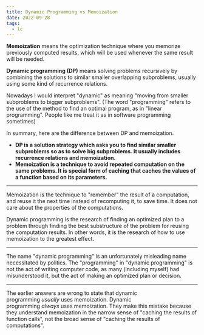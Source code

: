 ```yaml
---
title: Dynamic Programming vs Memoization
date: 2022-09-28
tags:
  - lc
---
```

**Memoization** means the optimization technique where you memorize previously computed results, which will be used whenever the same result will be needed.

**Dynamic programming (DP)** means solving problems recursively by combining the solutions to similar smaller overlapping subproblems, usually using some kind of recurrence relations.

Nowadays I would interpret "dynamic" as meaning "moving from smaller subproblems to bigger subproblems". (The word "programming" refers to the use of the method to find an optimal program, as in "linear programming". People like me treat it as in software programming sometimes)

In summary, here are the difference between DP and memoization.

* **DP is a solution strategy which asks you to find similar smaller subproblems so as to solve big subproblems. It usually includes recurrence relations and memoization**.
* **Memoization is a technique to avoid repeated computation on the same problems. It is special form of caching that caches the values of a function based on its parameters.**

- - -

Memoization is the technique to "remember" the result of a computation, and reuse it the next time instead of recomputing it, to save time. It does not care about the properties of the computations.

Dynamic programming is the research of finding an optimized plan to a problem through finding the best substructure of the problem for reusing the computation results. In other words, it is the research of how to use memoization to the greatest effect.



- - -

The name "dynamic programming" is an unfortunately misleading name necessitated by politics. The "programming" in "dynamic programming" is not the act of writing computer code, as many (including myself) had misunderstood it, but the act of making an optimized plan or decision.

- - -

The earlier answers are wrong to state that dynamic programming *usually* uses memoization. Dynamic programming *always* uses memoization. They make this mistake because they understand memoization in the narrow sense of "caching the results of function calls", not the broad sense of "caching the results of computations".